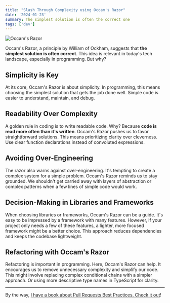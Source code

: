 ```yaml
---
title: "Slash Through Complexity using Occam's Razor"
date: '2024-01-23'
summary: The simplest solution is often the correct one
tags: ['dev']
---
```


![Occam's Razor](/static/images/articles/ocamms-razor.png.webp)

Occam's Razor, a principle by William of Ockham, suggests that **the simplest solution is often correct**. This idea is relevant in today's tech landscape, especially in programming. But why?

## Simplicity is Key

At its core, Occam's Razor is about simplicity. In programming, this means choosing the simplest solution that gets the job done well. Simple code is easier to understand, maintain, and debug.

## Readability Over Complexity

A golden rule in coding is to write readable code. Why? Because **code is read more often than it's written**. Occam's Razor pushes us to favor straightforward solutions. This means prioritizing clarity over cleverness. Use clear function declarations instead of convoluted expressions.

## Avoiding Over-Engineering

The razor also warns against over-engineering. It's tempting to create a complex system for a simple problem. Occam's Razor reminds us to stay grounded. We shouldn't get carried away with layers of abstraction or complex patterns when a few lines of simple code would work.

## Decision-Making in Libraries and Frameworks

When choosing libraries or frameworks, Occam's Razor can be a guide. It's easy to be impressed by a framework with many features. However, if your project only needs a few of these features, a lighter, more focused framework might be a better choice. This approach reduces dependencies and keeps the codebase lightweight.

## Refactoring with Occam's Razor

Refactoring is important in programming. Here, Occam's Razor can help. It encourages us to remove unnecessary complexity and simplify our code. This might involve replacing complex conditional chains with a simpler approach. Or using more descriptive type names in TypeScript for clarity.

---

By the way, [I have a book about Pull Requests Best Practices. Check it out](https://pr.nico.fyi)!
